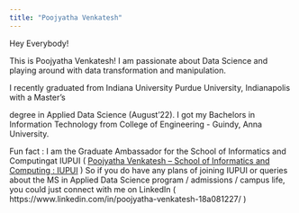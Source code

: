 ```yaml
---
title: "Poojyatha Venkatesh"
---
```


Hey Everybody!

This is Poojyatha Venkatesh! I am passionate about Data Science and playing around with data transformation and manipulation.

I recently graduated from Indiana University Purdue University, Indianapolis with a Master's

degree in Applied Data Science (August'22). I got my Bachelors in Information Technology from College of Engineering - Guindy, Anna University.

Fun fact : I am the Graduate Ambassador for the School of Informatics and Computingat IUPUI ( [Poojyatha Venkatesh -- School of Informatics and Computing : IUPUI](https://soic.iupui.edu/people/poojyatha-venkatesh/) ) So if you do have any plans of joining IUPUI or queries about the MS in Applied Data Science program / admissions / campus life, you could just connect with me on LinkedIn ( https://www.linkedin.com/in/poojyatha-venkatesh-18a081227/ )
